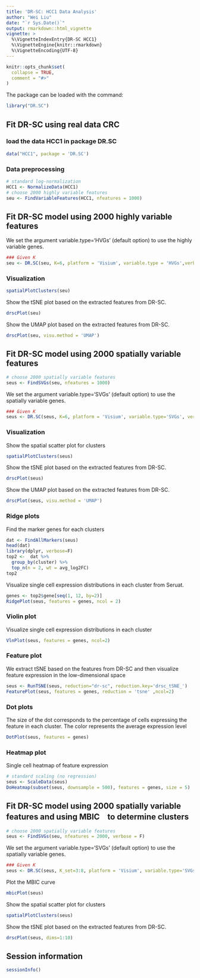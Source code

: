 ```yaml
---
title: 'DR-SC: HCC1 Data Analysis'
author: "Wei Liu"
date: "`r Sys.Date()`"
output: rmarkdown::html_vignette
vignette: >
  %\VignetteIndexEntry{DR-SC HCC1}
  %\VignetteEngine{knitr::rmarkdown}
  %\VignetteEncoding{UTF-8}
---
```


```r
knitr::opts_chunk$set(
  collapse = TRUE,
  comment = "#>"
)
```

The package can be loaded with the command:
```r
library("DR.SC")
```


## Fit DR-SC using real data CRC
### load the data HCC1 in package DR.SC
```r
data("HCC1", package = 'DR.SC')
```

### Data preprocessing
```r
# standard log-normalization
HCC1 <- NormalizeData(HCC1)
# choose 2000 highly variable features
seu <- FindVariableFeatures(HCC1, nfeatures = 1000)

```

## Fit DR-SC model using 2000 highly variable features
We set the argument variable.type='HVGs' (default option) to use the highly variable genes.
```r
### Given K
seu <- DR.SC(seu, K=6, platform = 'Visium', variable.type = 'HVGs',verbose=F)
```

### Visualization
```r
spatialPlotClusters(seu)
```


Show the tSNE plot based on the extracted features from DR-SC.
```r
drscPlot(seu)
```

Show the UMAP plot based on the extracted features from DR-SC.
```r
drscPlot(seu, visu.method = 'UMAP')
```

## Fit DR-SC model using 2000 spatially variable features

```r
# choose 2000 spatially variable features
seus <- FindSVGs(seu, nfeatures = 1000)
```

We set the argument variable.type='SVGs' (default option) to use the spatially variable genes.
```r
### Given K
seus <- DR.SC(seus, K=6, platform = 'Visium', variable.type='SVGs', verbose=T)
```

### Visualization
Show the spatial scatter plot for clusters
```r
spatialPlotClusters(seus)
```


Show the tSNE plot based on the extracted features from DR-SC.
```r
drscPlot(seus)
```
Show the UMAP plot based on the extracted features from DR-SC.
```r
drscPlot(seus, visu.method = 'UMAP')
```

### Ridge plots 
Find the marker genes for each clusters
```r
dat <- FindAllMarkers(seus)
head(dat)
library(dplyr, verbose=F)
top2 <-  dat %>%
  group_by(cluster) %>%
  top_n(n = 2, wt = avg_log2FC)
top2
```

Visualize single cell expression distributions in each cluster from Seruat.
```r
genes <- top2$gene[seq(1, 12, by=2)]
RidgePlot(seus, features = genes, ncol = 2)
```
### Violin plot

Visualize single cell expression distributions in each cluster
```r

VlnPlot(seus, features = genes, ncol=2)
```

### Feature plot
We extract tSNE based on the features from DR-SC and then visualize feature expression in the low-dimensional space
 
```r
seus <- RunTSNE(seus, reduction="dr-sc", reduction.key='drsc_tSNE_')
FeaturePlot(seus, features = genes, reduction = 'tsne' ,ncol=2)

```


### Dot plots 
The size of the dot corresponds to the percentage of cells expressing the
feature in each cluster. The color represents the average expression level
```r
DotPlot(seus, features = genes)
```

### Heatmap plot

Single cell heatmap of feature expression
```r
# standard scaling (no regression)
seus <- ScaleData(seus)
DoHeatmap(subset(seus, downsample = 500), features = genes, size = 5)
```

## Fit DR-SC model using 2000 spatially variable features and using MBIC　to determine clusters

```r
# choose 2000 spatially variable features
seus <- FindSVGs(seu, nfeatures = 2000, verbose = F)
```

We set the argument variable.type='SVGs' (default option) to use the spatially variable genes.
```r
### Given K
seus <- DR.SC(seus, K_set=3:8, platform = 'Visium', variable.type='SVGs', verbose=F)
```

Plot the MBIC curve 
```r
mbicPlot(seus)
```

Show the spatial scatter plot for clusters
```r
spatialPlotClusters(seus)
```

Show the tSNE plot based on the extracted features from DR-SC.
```r
drscPlot(seus, dims=1:10)
```


## Session information
```r
sessionInfo()
```